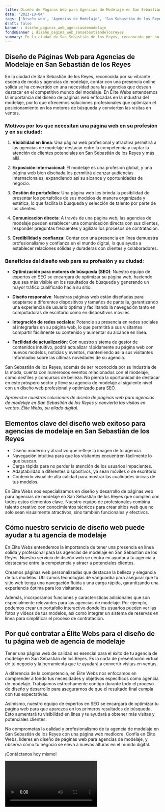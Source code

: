 ```yaml
---
title: Diseño de Páginas Web para Agencias de Modelaje en San Sebastián de los Reyes
date: '2023-10-04'
tags: ['Diseño web', 'Agencias de Modelaje', 'San Sebastián de los Reyes']
draft: false
banner : diseño_paginas_web_agenciasdemodelaje
fondoBanner : diseño_pagina_web_sansebastiándelosreyes
summary: En la ciudad de San Sebastián de los Reyes, reconocida por su vibrante escena de moda y agencias de modelaje, contar con una presencia online sólida se ha convertido en una necesidad para las agencias que desean destacar en el competitivo mundo del modelaje. En Élite Webs entendemos la importancia del diseño de páginas web enfocadas en la industria del modelaje, por lo que ofrecemos soluciones profesionales que optimizan el posicionamiento en los motores de búsqueda y convierten las visitas en ventas.
---
```


## Diseño de Páginas Web para Agencias de Modelaje en San Sebastián de los Reyes

En la ciudad de San Sebastián de los Reyes, reconocida por su vibrante escena de moda y agencias de modelaje, contar con una presencia online sólida se ha convertido en una necesidad para las agencias que desean destacar en el competitivo mundo del modelaje. En Élite Webs entendemos la importancia del diseño de páginas web enfocadas en la industria del modelaje, por lo que ofrecemos soluciones profesionales que optimizan el posicionamiento en los motores de búsqueda y convierten las visitas en ventas.

### Motivos por los que necesitan una página web en su profesión y en su ciudad:

1. **Visibilidad en línea**: Una página web profesional y atractiva permitirá a las agencias de modelaje destacar entre la competencia y captar la atención de clientes potenciales en San Sebastián de los Reyes y más allá.

2. **Exposición internacional**: El modelaje es una profesión global, y una página web bien diseñada les permitirá alcanzar audiencias internacionales, expandiendo así su alcance y oportunidades de negocio.

3. **Gestión de portafolios**: Una página web les brinda la posibilidad de presentar los portafolios de sus modelos de manera organizada y estética, lo que facilita la búsqueda y selección de talento por parte de los clientes.

4. **Comunicación directa**: A través de una página web, las agencias de modelaje pueden establecer una comunicación directa con sus clientes, responder preguntas frecuentes y agilizar los procesos de contratación.

5. **Credibilidad y confianza**: Contar con una presencia en línea demuestra profesionalismo y confianza en el mundo digital, lo que ayuda a establecer relaciones sólidas y duraderas con clientes y colaboradores.

### Beneficios del diseño web para su profesión y su ciudad:

- **Optimización para motores de búsqueda (SEO)**: Nuestro equipo de expertos en SEO se encargará de optimizar su página web, haciendo que sea más visible en los resultados de búsqueda y generando un mayor tráfico cualificado hacia su sitio.

- **Diseño responsive**: Nuestras páginas web están diseñadas para adaptarse a diferentes dispositivos y tamaños de pantalla, garantizando una experiencia de usuario óptima y facilitando la navegación tanto en computadoras de escritorio como en dispositivos móviles.

- **Integración de redes sociales**: Potencie su presencia en redes sociales al integrarlas en su página web, lo que permitirá a sus visitantes compartir fácilmente su contenido y aumentar su alcance en línea.

- **Facilidad de actualización**: Con nuestro sistema de gestor de contenidos intuitivo, podrá actualizar rápidamente su página web con nuevos modelos, noticias y eventos, manteniendo así a sus visitantes informados sobre las últimas novedades de su agencia.

San Sebastián de los Reyes, además de ser reconocida por su industria de la moda, cuenta con numerosos eventos relacionados con el modelaje, como desfiles y concursos de belleza. No pierda la oportunidad de destacar en este próspero sector y lleve su agencia de modelaje al siguiente nivel con un diseño web profesional y optimizado para SEO.

*Aproveche nuestras soluciones de diseño de páginas web para agencias de modelaje en San Sebastián de los Reyes y convierta las visitas en ventas. Élite Webs, su aliado digital.*

<GifSeo />

<Cta />

## Elementos clave del diseño web exitoso para agencias de modelaje en San Sebastián de los Reyes

- Diseño moderno y atractivo que refleje la imagen de tu agencia.
- Navegación intuitiva para que los visitantes encuentren fácilmente lo que buscan.
- Carga rápida para no perder la atención de los usuarios impacientes.
- Adaptabilidad a diferentes dispositivos, ya sean móviles o de escritorio.
- Contenido visual de alta calidad para mostrar las cualidades únicas de tus modelos.

En Élite Webs nos especializamos en diseño y desarrollo de páginas web para agencias de modelaje en San Sebastián de los Reyes que cumplen con todos estos elementos clave. Nuestro equipo de profesionales combina talento creativo con conocimientos técnicos para crear sitios web que no solo sean visualmente atractivos, sino también funcionales y efectivos.

## Cómo nuestro servicio de diseño web puede ayudar a tu agencia de modelaje

En Élite Webs entendemos la importancia de tener una presencia en línea sólida y profesional para las agencias de modelaje en San Sebastián de los Reyes. Nuestro servicio de diseño web se centra en ayudar a tu agencia a destacarse entre la competencia y atraer a potenciales clientes.

Creamos páginas web personalizadas que destacan la belleza y elegancia de tus modelos. Utilizamos tecnologías de vanguardia para asegurar que tu sitio web tenga una navegación fluida y una carga rápida, garantizando una experiencia óptima para los visitantes.

Además, incorporamos funciones y características adicionales que son especialmente relevantes para las agencias de modelaje. Por ejemplo, podemos crear un portafolio interactivo donde los usuarios pueden ver las fotos y videos de tus modelos, así como integrar un sistema de reservas en línea para simplificar el proceso de contratación.

## Por qué contratar a Élite Webs para el diseño de tu página web de agencia de modelaje

Tener una página web de calidad es esencial para el éxito de tu agencia de modelaje en San Sebastián de los Reyes. Es la carta de presentación virtual de tu negocio y la herramienta que te ayudará a convertir visitas en ventas.

A diferencia de la competencia, en Élite Webs nos enfocamos en comprender a fondo tus necesidades y objetivos específicos como agencia de modelaje. Trabajamos estrechamente contigo durante todo el proceso de diseño y desarrollo para asegurarnos de que el resultado final cumpla con tus expectativas.

Asimismo, nuestro equipo de expertos en SEO se encargará de optimizar tu página web para que aparezca en los primeros resultados de búsqueda. Esto aumentará tu visibilidad en línea y te ayudará a obtener más visitas y potenciales clientes.

No comprometas la calidad y profesionalismo de tu agencia de modelaje en San Sebastián de los Reyes con una página web mediocre. Confía en Élite Webs, líderes en diseño de páginas web para agencias de modelaje, y observa cómo tu negocio se eleva a nuevas alturas en el mundo digital.

¡Contáctanos hoy mismo!

<Video />

<CtaBot job='Agencias de Modelaje' city='San Sebastián de los Reyes'/>

<Gmaps query='San Sebastián de los Reyes+españa+maps' />